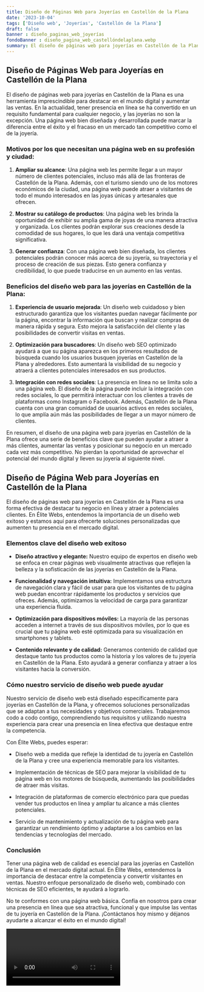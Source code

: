 ```yaml
---
title: Diseño de Páginas Web para Joyerías en Castellón de la Plana
date: '2023-10-04'
tags: ['Diseño web', 'Joyerías', 'Castellón de la Plana']
draft: false
banner : diseño_paginas_web_joyerías
fondoBanner : diseño_pagina_web_castellóndelaplana.webp
summary: El diseño de páginas web para joyerías en Castellón de la Plana es una herramienta imprescindible para destacar en el mundo digital y aumentar las ventas. En la actualidad, tener presencia en línea se ha convertido en un requisito fundamental para cualquier negocio, y las joyerías no son la excepción. Una página web bien diseñada y desarrollada puede marcar la diferencia entre el éxito y el fracaso en un mercado tan competitivo como el de la joyería.
---
```


## Diseño de Páginas Web para Joyerías en Castellón de la Plana

El diseño de páginas web para joyerías en Castellón de la Plana es una herramienta imprescindible para destacar en el mundo digital y aumentar las ventas. En la actualidad, tener presencia en línea se ha convertido en un requisito fundamental para cualquier negocio, y las joyerías no son la excepción. Una página web bien diseñada y desarrollada puede marcar la diferencia entre el éxito y el fracaso en un mercado tan competitivo como el de la joyería.

### Motivos por los que necesitan una página web en su profesión y ciudad:

1. **Ampliar su alcance**: Una página web les permite llegar a un mayor número de clientes potenciales, incluso más allá de las fronteras de Castellón de la Plana. Además, con el turismo siendo uno de los motores económicos de la ciudad, una página web puede atraer a visitantes de todo el mundo interesados en las joyas únicas y artesanales que ofrecen.

2. **Mostrar su catálogo de productos**: Una página web les brinda la oportunidad de exhibir su amplia gama de joyas de una manera atractiva y organizada. Los clientes podrán explorar sus creaciones desde la comodidad de sus hogares, lo que les dará una ventaja competitiva significativa.

3. **Generar confianza**: Con una página web bien diseñada, los clientes potenciales podrán conocer más acerca de su joyería, su trayectoria y el proceso de creación de sus piezas. Esto genera confianza y credibilidad, lo que puede traducirse en un aumento en las ventas.

### Beneficios del diseño web para las joyerías en Castellón de la Plana:

1. **Experiencia de usuario mejorada**: Un diseño web cuidadoso y bien estructurado garantiza que los visitantes puedan navegar fácilmente por la página, encontrar la información que buscan y realizar compras de manera rápida y segura. Esto mejora la satisfacción del cliente y las posibilidades de convertir visitas en ventas.

2. **Optimización para buscadores**: Un diseño web SEO optimizado ayudará a que su página aparezca en los primeros resultados de búsqueda cuando los usuarios busquen joyerías en Castellón de la Plana y alrededores. Esto aumentará la visibilidad de su negocio y atraerá a clientes potenciales interesados en sus productos.

3. **Integración con redes sociales**: La presencia en línea no se limita solo a una página web. El diseño de la página puede incluir la integración con redes sociales, lo que permitirá interactuar con los clientes a través de plataformas como Instagram o Facebook. Además, Castellón de la Plana cuenta con una gran comunidad de usuarios activos en redes sociales, lo que amplía aún más las posibilidades de llegar a un mayor número de clientes.

En resumen, el diseño de una página web para joyerías en Castellón de la Plana ofrece una serie de beneficios clave que pueden ayudar a atraer a más clientes, aumentar las ventas y posicionar su negocio en un mercado cada vez más competitivo. No pierdan la oportunidad de aprovechar el potencial del mundo digital y lleven su joyería al siguiente nivel.

<GifSeo />

<Cta />

## Diseño de Página Web para Joyerías en Castellón de la Plana

El diseño de páginas web para joyerías en Castellón de la Plana es una forma efectiva de destacar tu negocio en línea y atraer a potenciales clientes. En Élite Webs, entendemos la importancia de un diseño web exitoso y estamos aquí para ofrecerte soluciones personalizadas que aumenten tu presencia en el mercado digital.

### Elementos clave del diseño web exitoso

- **Diseño atractivo y elegante:** Nuestro equipo de expertos en diseño web se enfoca en crear páginas web visualmente atractivas que reflejen la belleza y la sofisticación de las joyerías en Castellón de la Plana.

- **Funcionalidad y navegación intuitiva:** Implementamos una estructura de navegación clara y fácil de usar para que los visitantes de tu página web puedan encontrar rápidamente los productos y servicios que ofreces. Además, optimizamos la velocidad de carga para garantizar una experiencia fluida.

- **Optimización para dispositivos móviles:** La mayoría de las personas acceden a internet a través de sus dispositivos móviles, por lo que es crucial que tu página web esté optimizada para su visualización en smartphones y tablets.

- **Contenido relevante y de calidad:** Generamos contenido de calidad que destaque tanto tus productos como la historia y los valores de tu joyería en Castellón de la Plana. Esto ayudará a generar confianza y atraer a los visitantes hacia la conversión.

### Cómo nuestro servicio de diseño web puede ayudar

Nuestro servicio de diseño web está diseñado específicamente para joyerías en Castellón de la Plana, y ofrecemos soluciones personalizadas que se adaptan a tus necesidades y objetivos comerciales. Trabajaremos codo a codo contigo, comprendiendo tus requisitos y utilizando nuestra experiencia para crear una presencia en línea efectiva que destaque entre la competencia.

Con Élite Webs, puedes esperar:

- Diseño web a medida que refleje la identidad de tu joyería en Castellón de la Plana y cree una experiencia memorable para los visitantes.

- Implementación de técnicas de SEO para mejorar la visibilidad de tu página web en los motores de búsqueda, aumentando las posibilidades de atraer más visitas.

- Integración de plataformas de comercio electrónico para que puedas vender tus productos en línea y ampliar tu alcance a más clientes potenciales.

- Servicio de mantenimiento y actualización de tu página web para garantizar un rendimiento óptimo y adaptarse a los cambios en las tendencias y tecnologías del mercado.

### Conclusión

Tener una página web de calidad es esencial para las joyerías en Castellón de la Plana en el mercado digital actual. En Élite Webs, entendemos la importancia de destacar entre la competencia y convertir visitantes en ventas. Nuestro enfoque personalizado de diseño web, combinado con técnicas de SEO eficientes, te ayudará a lograrlo.

No te conformes con una página web básica. Confía en nosotros para crear una presencia en línea que sea atractiva, funcional y que impulse las ventas de tu joyería en Castellón de la Plana. ¡Contáctanos hoy mismo y déjanos ayudarte a alcanzar el éxito en el mundo digital!

<Video />

<CtaBot job='Joyerías' city='Castellón de la Plana'/>

<Gmaps query='Castellón de la Plana+españa+maps' />